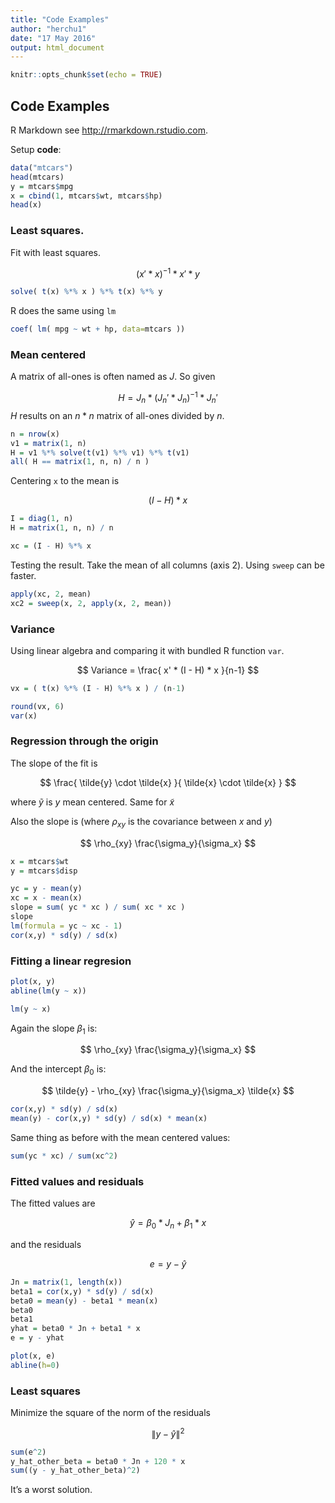 ```yaml
---
title: "Code Examples"
author: "herchu1"
date: "17 May 2016"
output: html_document
---
```


```r
knitr::opts_chunk$set(echo = TRUE)
```

## Code Examples

R Markdown see <http://rmarkdown.rstudio.com>.

Setup **code**:

```r
data("mtcars")
head(mtcars)
y = mtcars$mpg
x = cbind(1, mtcars$wt, mtcars$hp)
head(x)
```

### Least squares.

Fit with least squares.

$$ (x' * x)^{-1} * x' * y $$

```r
solve( t(x) %*% x ) %*% t(x) %*% y
```

R does the same using `lm`

```r
coef( lm( mpg ~ wt + hp, data=mtcars ))
```


### Mean centered

A matrix of all-ones is often named as $J$. So given

$$ H = J_n * (J_n' * J_n)^{-1} * J_n' $$
$H$ results on an $n * n$ matrix of all-ones divided by $n$.

```r
n = nrow(x)
v1 = matrix(1, n)
H = v1 %*% solve(t(v1) %*% v1) %*% t(v1)
all( H == matrix(1, n, n) / n )
```

Centering `x` to the mean is

$$ (I - H) * x $$

```r
I = diag(1, n)
H = matrix(1, n, n) / n

xc = (I - H) %*% x
```

Testing the result. Take the mean of all columns (axis 2).
Using `sweep` can be faster.

```r
apply(xc, 2, mean)
xc2 = sweep(x, 2, apply(x, 2, mean))
```

### Variance

Using linear algebra and comparing it with bundled R function `var`.

$$ Variance = \frac{ x' * (I - H) * x }{n-1} $$

```r
vx = ( t(x) %*% (I - H) %*% x ) / (n-1)

round(vx, 6)
var(x)
```


### Regression through the origin

The slope of the fit is

$$ \frac{ \tilde{y} \cdot \tilde{x}  }{ \tilde{x} \cdot \tilde{x}  } $$

where $\tilde{y}$ is $y$ mean centered. Same for $\tilde{x}$

Also the slope is (where $\rho_{xy}$ is the covariance between $x$ and $y$)

$$ \rho_{xy} \frac{\sigma_y}{\sigma_x} $$


```r
x = mtcars$wt
y = mtcars$disp

yc = y - mean(y)
xc = x - mean(x)
slope = sum( yc * xc ) / sum( xc * xc )
slope
lm(formula = yc ~ xc - 1)
cor(x,y) * sd(y) / sd(x)
```


### Fitting a linear regresion

```r
plot(x, y)
abline(lm(y ~ x))
```
```r
lm(y ~ x)
```

Again the slope $\beta_1$ is:

$$ \rho_{xy} \frac{\sigma_y}{\sigma_x} $$

And the intercept $\beta_0$ is:

$$ \tilde{y} - \rho_{xy} \frac{\sigma_y}{\sigma_x} \tilde{x} $$

```r
cor(x,y) * sd(y) / sd(x)
mean(y) - cor(x,y) * sd(y) / sd(x) * mean(x)
```

Same thing as before with the mean centered values:

```r
sum(yc * xc) / sum(xc^2)
```


### Fitted values and residuals

The fitted values are

$$ \hat{y} = \beta_0 * J_n + \beta_1 * x $$

and the residuals

$$ e = y - \hat{y} $$

```r
Jn = matrix(1, length(x))
beta1 = cor(x,y) * sd(y) / sd(x)
beta0 = mean(y) - beta1 * mean(x)
beta0
beta1
yhat = beta0 * Jn + beta1 * x
e = y - yhat
```

```r
plot(x, e)
abline(h=0)
```


### Least squares

Minimize the square of the norm of the residuals

$$ \| { y - \hat{y} } \| ^2 $$

```r
sum(e^2)
y_hat_other_beta = beta0 * Jn + 120 * x
sum((y - y_hat_other_beta)^2)
```

It's a worst solution.


